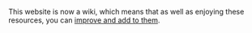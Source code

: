 This website is now a wiki, which means that as well as enjoying these resources, you can [[Help:How to contribute|improve and add to them]].